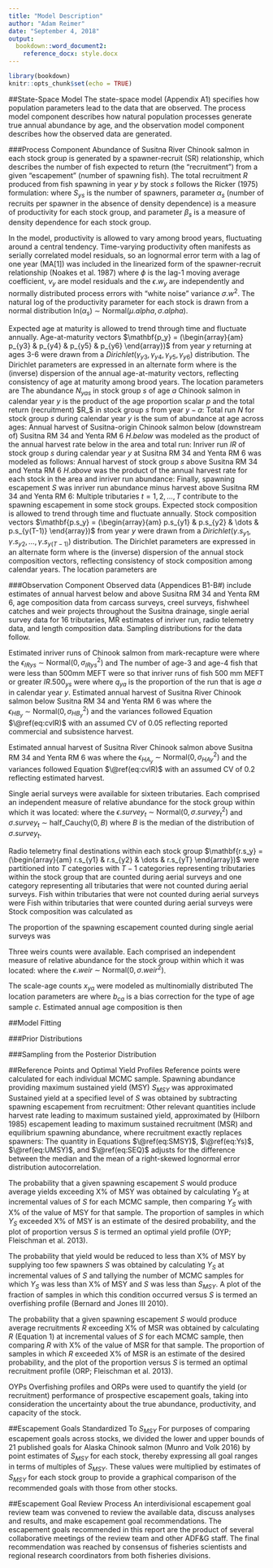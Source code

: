 ```yaml
---
title: "Model Description"
author: "Adam Reimer"
date: "September 4, 2018"
output: 
  bookdown::word_document2: 
    reference_docx: style.docx
---
```


```r
library(bookdown)
knitr::opts_chunk$set(echo = TRUE)
```

##State-Space Model
The state-space model (Appendix A1) specifies how population parameters lead to the data that are observed. The process model component describes how natural population processes generate true annual abundance by age, and the observation model component describes how the observed data are generated.

###Process Component
Abundance of Susitna River Chinook salmon in each stock group is generated by a spawner-recruit (SR) relationship, which describes the number of fish expected to return (the “recruitment”) from a given “escapement” (number of spawning fish). The total recruitment $R$ produced from fish spawning in year $y$ by stock $s$ follows the Ricker (1975) formulation:
\begin{equation}
R_{ys}~=~S_{ys}\alpha_s exp(\beta_s S_{ys})
  (\#eq:ricker)
\end{equation}
where $S_{ys}$ is the number of spawners, parameter $\alpha_s$ (number of recruits per spawner in the absence of density dependence) is a measure of productivity for each stock group, and parameter $\beta_s$ is a measure of density dependence for each stock group.

In the model, productivity is allowed to vary among brood years, fluctuating around a central tendency. Time-varying productivity often manifests as serially correlated model residuals, so an lognormal error term with a lag of one year (MA[1]) was included in the linearized form of the spawner-recruit relationship (Noakes et al. 1987)
\begin{equation}
ln(R_{ys})~=~ln(S_{ys})+ln(\alpha_s)-\beta_s S_{ys} +\phi_s \nu_{y-1}+\epsilon.w_{s}
  (\#eq:rickerar)
\end{equation}
where $\phi$ is the lag-1 moving average coefficient, $\nu_y$ are model residuals
\begin{equation}
\nu_{ys}~=~ln(R_{ys})-ln(S_{ys})-ln(\alpha_s)+\beta_s S_{ys} 
  (\#eq:residuals)
\end{equation}
and the $\epsilon.w_{y}$ are independently and normally distributed process errors with “white noise” variance $\sigma.w^2$. The natural log of the productivity parameter for each stock is drawn from a normal distribution $\textrm{ln}(\alpha_s)~\sim~\textrm{Normal}(\mu.alpha, \sigma.alpha)$.  

Expected age at maturity is allowed to trend through time and fluctuate annually. Age-at-maturity vectors $\mathbf{p_y} = (\begin{array}{am} p_{y3} & p_{y4} & p_{y5} & p_{y6} \end{array})$ from year $y$ returning at ages 3-6 were drawn from a $Dirichlet(\gamma_{y3}, \gamma_{y4},  \gamma_{y5}, \gamma_{y6})$ distribution. The Dirichlet parameters are expressed in an alternate form where 
\begin{equation}
D~=~\sum_{a=3}^6 \gamma_{ya}
   (\#eq:Dage)
\end{equation}
is the (inverse) dispersion of the annual age-at-maturity vectors, reflecting consistency of age at maturity among brood years.
The location parameters are
\begin{equation}
\pi_{ya}~=~\frac{\gamma_{ya}}{D}~=~\frac{exp(ML1_a+ML2_a\times y)}{\sum_a exp(ML1_a+ML2_a\times y)}
   (\#eq:pi)
\end{equation}
The abundance $N_{yas}$ in stock group $s$ of age $a$ Chinook salmon in calendar year $y$ is the product of the age proportion scalar $p$ and the total return (recruitment) $R_$ in stock group $s$ from year $y−a$:
\begin{equation}
N_{yas}~=~p_{(y-a)a}R_{(y-a)s}
   (\#eq:Ntas)
\end{equation}
Total run $N$ for stock group $s$ during calendar year $y$ is the sum of abundance at age across ages:
\begin{equation}
N_{ys}~=~\sum_{a=3}^6 N_{yas}
   (\#eq:Nts)
\end{equation}
Annual harvest of Susitna-origin Chinook salmon below (downstream of) Susitna RM 34 and Yenta RM 6 $H.below$ was modeled as the product of the annual harvest rate below in the area and total run:
\begin{equation}
H.below_y~=~\mu.below_y\sum_{s=1}^5 N_{ys}
   (\#eq:Hbelow)
\end{equation}
Inriver run $IR$ of stock group $s$ during calendar year $y$ at Susitna RM 34 and Yenta RM 6 was modeled as follows: 
\begin{equation}
IR_{ys}~=~N_{ys}(1-\mu.below_y)
   (\#eq:IR)
\end{equation}
Annual harvest of stock group $s$ above Susitna RM 34 and Yenta RM 6 $H.above$ was the product of the annual harvest rate for each stock in the area and inriver run abundance:
\begin{equation}
H.above_{ys}~=~\mu.above_{ys}IR_{ys}
   (\#eq:Habove)
\end{equation}
Finally, spawning escapement $S$ was inriver run abundance minus harvest above Susitna RM 34 and Yenta RM 6:
\begin{equation}
S_{ys}~=~IR_{ys}-H.above_{ys}
   (\#eq:S)
\end{equation}
Multiple tributaries $t=1,2,\dots,T$ contribute to the spawning escapement in some stock groups. Expected stock composition is allowed to trend through time and fluctuate annually. Stock composition vectors $\mathbf{p.s_y} = (\begin{array}{am} p.s_{y1} & p.s_{y2} & \dots & p.s_{y(T-1)} \end{array})$ from year $y$ were drawn from a $Dirichlet(\gamma.s_{y1}, \gamma.s_{y2},  \dots, \gamma.s_{y(T-1)})$ distribution. The Dirichlet parameters are expressed in an alternate form where 
\begin{equation}
D.s~=~\sum_{t=1}^{(T-1)} \gamma.s_{yt}
   (\#eq:DS)
\end{equation}
is the (inverse) dispersion of the annual stock composition vectors, reflecting consistency of stock composition among calendar years.
The location parameters are
\begin{equation}
\pi.s_{yt}~=~\frac{\gamma.s_{yt}}{D.s}~=~\frac{exp(ML1.s_t+ML2.s_t\times y)}{\sum_a exp(ML1.s_t+ML2.s_t\times y)}
   (\#eq:pis)
\end{equation}
  
###Observation Component
Observed data (Appendices B1-B#) include estimates of annual harvest below and above Susitna RM 34 and Yenta RM 6, age composition data from carcass surveys, creel surveys, fishwheel catches and weir projects throughout the Susitna drainage, single aerial survey data for 16 tributaries, MR estimates of inriver run, radio telemetry data, and length composition data. Sampling distributions for the data follow.
  
Estimated inriver runs of Chinook salmon from mark-recapture were
\begin{equation}
\widehat{IR}_{ys}~=~IR.500_{ys}exp(\epsilon_{IRys})
   (\#eq:IRhat)
\end{equation}
where the $\epsilon_{IRys}~\sim~\textrm{Normal}(0, \sigma^2_{IRys})$ and
\begin{equation}
\sigma^2_{IR_{ys}}~=~\textrm{ln}(\textrm{CV}(\widehat{IR}_{ys})^2+1)
   (\#eq:cvIR)
\end{equation}
The number of age-3 and age-4 fish that were less than 500mm MEFT were
\begin{equation}
x.small_a~=~\textrm{Binomial}(p.small_a, n.small_a)
   (\#eq:xsmall)
\end{equation}
so that inriver runs of fish 500 mm MEFT or greater $IR.500_{ys}$ were
\begin{equation}
IR.large_{ys}~=~IR_{ys}(1-q_{y3}p.small_{y3})(1-q_{y4}p.small_{y4})
   (\#eq:IRlarge)
\end{equation}
where $q_{ya}$ is the proportion of the run that is age $a$ in calendar year $y$.
Estimated annual harvest of Susitna River Chinook salmon below Susitna RM 34 and Yenta RM 6 was
\begin{equation}
\widehat{H.below}_y~=~H.below_yexp(\epsilon_{HBy})
   (\#eq:Hbelowhat)
\end{equation}
where the $\epsilon_{HB_y}~\sim~\textrm{Normal}(0, \sigma^2_{HB_y})$ and the variances followed Equation $\@ref(eq:cvIR)$ with an assumed CV of 0.05 reflecting reported commercial and subsistence harvest.

Estimated annual harvest of Susitna River Chinook salmon above Susitna RM 34 and Yenta RM 6 was
\begin{equation}
\widehat{H.above}_{ys}~=~H.above_{ys}exp(\epsilon_{HAys})
   (\#eq:Habovehat)
\end{equation}
where the $\epsilon_{HA_y}~\sim~\textrm{Normal}(0, \sigma^2_{HAy})$ and the variances followed Equation $\@ref(eq:cvIR)$ with an assumed CV of 0.2 reflecting estimated harvest.

Single aerial surveys were available for sixteen tributaries. Each comprised an independent measure of relative abundance for the stock group within which it was located:
\begin{equation}
a_{yt}~=~\theta_tp.comp_{yt}S_{ys}exp(\epsilon.survey_t)
   (\#eq:as)
\end{equation}
where the $\epsilon.survey_t~\sim~\textrm{Normal}(0, \sigma.survey^2_t)$ and $\sigma.survey_t~\sim~\textrm{half_Cauchy}(0, B)$ where $B$ is the median of the distribution of $\sigma.survey_t$.

Radio telemetry final destinations within each stock group $\mathbf{r.s_y} = (\begin{array}{am} r.s_{y1} & r.s_{y2} & \dots & r.s_{yT} \end{array})$ were partitioned into $T$ categories with $T-1$ categories representing tributaries within the stock group that are counted during aerial surveys and one category representing all tributaries that were not counted during aerial surveys. Fish within tributaries that were not counted during aerial surveys were
\begin{equation}
r.s_{yT}~\sim~\textrm{Binomial}(p.noair_y, \sum_t^T r.s_{yt})
   (\#eq:nosurvey)
\end{equation}
Fish within tributaries that were counted during aerial surveys were
\begin{equation}
r.s_{y[1:(T-1)]}~\sim~\textrm{Multinomial}(p.air_{yt}, \sum_t^{T-1} r.s_{yt})
   (\#eq:nosurvey)
\end{equation}
Stock composition was calculated as
\begin{equation}
p.comp_{yt}~=~(\begin{array}{} p.air_{y1}(1-p.noair_y) & p.air_{y2}(1-p.noair_y) & \dots & p.noair_y \end{array})
   (\#eq:pcomp)
\end{equation}

The proportion of the spawning escapement counted during single aerial surveys was
\begin{equation}
\textrm{logit}(\theta_t)~\sim~\textrm{Normal}(\mu_\theta, \sigma^2_\theta)
   (\#eq:theta)
\end{equation}

Three weirs counts were available. Each comprised an independent measure of relative abundance for the stock group within which it was located:
\begin{equation}
w_{yt}~=~p.comp_{yt}S_{ys}exp(\epsilon.weir)
   (\#eq:weir)
\end{equation}
where the $\epsilon.weir~\sim~\textrm{Normal}(0, \sigma.weir^2)$.

The scale-age counts $x_{ya}$ were modeled as multinomially distributed 
\begin{equation}
x_{ya}~=~\textrm{Multinomial}\left(q^*_{ya}, \sum_{(a=3)}^6 x_{ya}\right)
   (\#eq:xage)
\end{equation}
The location parameters are
\begin{equation}
q^*_{yt}~=~\frac{exp\left[\textrm{ln}\left(\frac{N_{ya}}{N_{y(a=3)}}\right)+b_{ca}\right]}{\sum_a exp\left[\textrm{ln}\left(\frac{N_{ya}}{N_{y(a=3)}}\right)+b_{ca}\right]}
   (\#eq:qstar)
\end{equation}
where $b_{ca}$ is a bias correction for the type of age sample $c$. Estimated annual age composition is then
\begin{equation}
q_{yt}~=~\frac{N_{ya}}{\sum_(a=3)^6 N_{y}}
   (\#eq:qstar)
\end{equation}

##Model Fitting

###Prior Distributions

###Sampling from the Posterior Distribution

##Reference Points and Optimal Yield Profiles
Reference points were calculated for each individual MCMC sample. Spawning abundance providing maximum sustained yield (MSY) $S_{MSY}$ was approximated
\begin{equation}
S_{MSYs}~\cong~\frac{\textrm{ln}(\alpha'_s)}{\beta}[0.5-0.07\textrm{ln}(\alpha'_s)]
   (\#eq:SMSY)
\end{equation}
Sustained yield at a specified level of $S$ was obtained by subtracting spawning escapement from recruitment:
\begin{equation}
Y_{Ss}~=~R_s-S_s~=~S_{s}exp(\textrm{ln}(\alpha'_s)-\beta_s S_{s})-S_s
   (\#eq:Ys)
\end{equation}
Other relevant quantities include harvest rate leading to maximum sustained yield, approximated by (Hilborn 1985)
\begin{equation}
U_{MSYs}~\cong~\textrm{ln}(\alpha'_s)[0.5-0.07\textrm{ln}(\alpha'_s)]
   (\#eq:UMSY)
\end{equation}
escapement leading to maximum sustained recruitment (MSR)
\begin{equation}
S_{MSRs}~=~\frac{1}{\beta_s}
   (\#eq:SMSR)
\end{equation}
and equilibrium spawning abundance, where recruitment exactly replaces spawners:
\begin{equation}
S_{EQs}~=~\frac{\textrm{ln}(\alpha'_s)}{\beta_s}
   (\#eq:SEQ)
\end{equation}
The quantity
\begin{equation}
\textrm{ln}(\alpha'_s)~=~\textrm{ln}(\alpha_s)+\frac{\sigma^2_{Ws}}{2(1-\phi_s^2)}
   (\#eq:alphaprime)
\end{equation}
in Equations $\@ref(eq:SMSY)$, $\@ref(eq:Ys)$, $\@ref(eq:UMSY)$, and $\@ref(eq:SEQ)$ adjusts for the difference between the median and the mean of a right-skewed lognormal error distribution autocorrelation.

The probability that a given spawning escapement $S$ would produce average yields exceeding X% of MSY was obtained by calculating $Y_S$ at incremental values of $S$ for each MCMC sample, then comparing $Y_S$ with X% of the value of MSY for that sample. The proportion of samples in which $Y_S$ exceeded X% of MSY is an estimate of the desired probability, and the plot of proportion versus $S$ is termed an optimal yield profile (OYP; Fleischman et al. 2013).

The probability that yield would be reduced to less than X% of MSY by supplying too few spawners $S$ was obtained by calculating $Y_S$ at incremental values of $S$ and tallying the number of MCMC samples for which $Y_S$ was less than X% of MSY and $S$ was less than $S_{MSY}$. A plot of the fraction of samples in which this condition occurred versus $S$ is termed an overfishing profile (Bernard and Jones III 2010).

The probability that a given spawning escapement $S$ would produce average recruitments $R$ exceeding X% of MSR was obtained by calculating $R$ (Equation 1) at incremental values of $S$ for each MCMC sample, then comparing $R$ with X% of the value of MSR for that sample. The proportion of samples in which $R$ exceeded X% of MSR is an estimate of the desired probability, and the plot of the proportion versus $S$ is termed an optimal recruitment profile (ORP; Fleischman et al. 2013).

OYPs Overfishing profiles and ORPs were used to quantify the yield (or recruitment) performance of prospective escapement goals, taking into consideration the uncertainty about the true abundance, productivity, and capacity of the stock.

##Escapement Goals Standardized To $S_{MSY}$
For purposes of comparing escapement goals across stocks, we divided the lower and upper bounds of 21 published goals for Alaska Chinook salmon (Munro and Volk 2016) by point estimates of $S_{MSY}$ for each stock, thereby expressing all goal ranges in terms of multiples of $S_{MSY}$. These values were multiplied by estimates of $S_{MSY}$ for each stock group to provide a graphical comparison of the recommended goals with those from other stocks.

##Escapement Goal Review Process
An interdivisional escapement goal review team was convened to review the available data, discuss analyses and results, and make escapement goal recommendations. The escapement goals recommended in this report are the product of several collaborative meetings of the review team and other ADF&G staff. The final recommendation was reached by consensus of fisheries scientists and regional research coordinators from both fisheries divisions.

